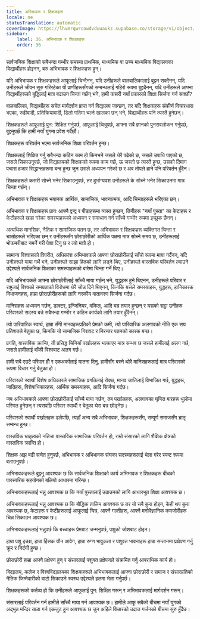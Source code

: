 ```yaml
---
title: अभिभावक र शिक्षकहरू
locale: ne
statusTranslation: automatic
coverImage: https://lhvmrqwrcowdvduuaukz.supabase.co/storage/v1/object/public/strapi-uploads/small_cover-educacion-fundamental.webp-2d51a7828a2b1309555be27f7e2a61a0.webp
sidebar:
    label: 36. अभिभावक र शिक्षकहरू
    order: 36
---
```

सार्वजनिक शिक्षाको सबैभन्दा गम्भीर समस्या प्राथमिक, माध्यमिक वा उच्च माध्यमिक विद्यालयका विद्यार्थीहरू होइनन्, बरु अभिभावक र शिक्षकहरू हुन्।

यदि अभिभावक र शिक्षकहरूले आफूलाई चिन्दैनन्, यदि उनीहरूले बालबालिकालाई बुझ्न सक्दैनन्, यदि उनीहरूले जीवन सुरु गरिरहेका यी प्राणीहरूसँगको सम्बन्धलाई गहिरो रूपमा बुझ्दैनन्, यदि उनीहरूले आफ्ना विद्यार्थीहरूको बुद्धिलाई मात्र बढाउन चिन्ता गर्छन् भने, हामी कसरी नयाँ प्रकारको शिक्षा सिर्जना गर्न सक्छौं?

बालबालिका, विद्यार्थीहरू सचेत मार्गदर्शन प्राप्त गर्न विद्यालय जान्छन्, तर यदि शिक्षकहरू संकीर्ण विचारधारा भएका, रुढीवादी, प्रतिक्रियावादी, ढिलो गतिमा चल्ने खालका छन् भने, विद्यार्थीहरू पनि त्यस्तै हुनेछन्।

शिक्षकहरूले आफूलाई पुन: शिक्षित गर्नुपर्छ, आफूलाई चिन्नुपर्छ, आफ्ना सबै ज्ञानको पुनरावलोकन गर्नुपर्छ, बुझ्नुपर्छ कि हामी नयाँ युगमा प्रवेश गर्दैछौं।

शिक्षकहरू परिवर्तन भएमा सार्वजनिक शिक्षा परिवर्तन हुन्छ।

शिक्षकलाई शिक्षित गर्नु सबैभन्दा कठिन काम हो किनभने जसले धेरै पढेको छ, जसले उपाधि पाएको छ, जसले सिकाउनुपर्छ, जो विद्यालयको शिक्षकको रूपमा काम गर्छ, ऊ जस्तो छ त्यस्तै हुन्छ, उसको दिमाग पचास हजार सिद्धान्तहरूमा बन्द हुन्छ जुन उसले अध्ययन गरेको छ र अब तोपले हाने पनि परिवर्तन हुँदैन।

शिक्षकहरूले कसरी सोच्ने भनेर सिकाउनुपर्छ, तर दुर्भाग्यवश उनीहरूले के सोच्ने भनेर सिकाउनमा मात्र चिन्ता गर्छन्।

अभिभावक र शिक्षकहरू भयानक आर्थिक, सामाजिक, भावनात्मक, आदि चिन्ताहरूले भरिएका छन्।

अभिभावक र शिक्षकहरू प्रायः आफ्नै द्वन्द्व र पीडाहरूमा व्यस्त हुन्छन्, तिनीहरू "नयाँ पुस्ता" का केटाहरू र केटीहरूले खडा गरेका समस्याहरूको अध्ययन र समाधान गर्न साँच्चै गम्भीर रूपमा इच्छुक छैनन्।

अत्यधिक मानसिक, नैतिक र सामाजिक पतन छ, तर अभिभावक र शिक्षकहरू व्यक्तिगत चिन्ता र चासोहरूले भरिएका छन् र उनीहरूसँग छोराछोरीको आर्थिक पक्षमा मात्र सोच्ने समय छ, उनीहरूलाई भोकमरीबाट नमर्ने गरी पेशा दिनु छ र त्यो मात्रै हो।

सामान्य विश्वासको विपरीत, अधिकांश अभिभावकले आफ्ना छोराछोरीलाई साँचो रूपमा माया गर्दैनन्, यदि उनीहरूले माया गर्थे भने, उनीहरूले साझा हितको लागि लड्ने थिए, उनीहरूले वास्तविक परिवर्तन ल्याउने उद्देश्यले सार्वजनिक शिक्षाका समस्याहरूको बारेमा चिन्ता गर्ने थिए।

यदि अभिभावकले आफ्ना छोराछोरीलाई साँच्चै माया गर्छन् भने, युद्धहरू हुने थिएनन्, उनीहरूले परिवार र राष्ट्रलाई विश्वको समग्रताको विरोधमा धेरै जोड दिने थिएनन्, किनकि यसले समस्याहरू, युद्धहरू, हानिकारक विभाजनहरू, हाम्रा छोराछोरीहरूको लागि नरकीय वातावरण सिर्जना गर्दछ।

मानिसहरू अध्ययन गर्छन्, डाक्टर, इन्जिनियर, वकिल, आदि बन्न तयार हुन्छन् र यसको सट्टा उनीहरू परिवारको सदस्य बन्ने सबैभन्दा गम्भीर र कठिन कार्यको लागि तयार हुँदैनन्।

त्यो पारिवारिक स्वार्थ, हाम्रा सँगी मानवहरूप्रतिको प्रेमको कमी, त्यो पारिवारिक अलगावको नीति एक सय प्रतिशतले बेतुका छ, किनकि यो सामाजिक गिरावट र निरन्तर पतनको कारक बन्छ।

प्रगति, वास्तविक क्रान्ति, ती प्रसिद्ध चिनियाँ पर्खालहरू भत्काएर मात्र सम्भव छ जसले हामीलाई अलग गर्छ, जसले हामीलाई बाँकी विश्वबाट अलग गर्छ।

हामी सबै एउटै परिवार हौँ र एकअर्कालाई यातना दिनु, हामीसँग बस्ने थोरै मानिसहरूलाई मात्र परिवारको रूपमा विचार गर्नु बेतुका हो।

परिवारको स्वार्थी विशेष अधिकारले सामाजिक प्रगतिलाई रोक्छ, मानव जातिलाई विभाजित गर्छ, युद्धहरू, जातिहरू, विशेषाधिकारहरू, आर्थिक समस्याहरू, आदि सिर्जना गर्दछ।

जब अभिभावकले आफ्ना छोराछोरीलाई साँच्चै माया गर्छन्, तब पर्खालहरू, अलगावका घृणित बारहरू धुलोमा परिणत हुनेछन् र त्यसपछि परिवार स्वार्थी र बेतुका घेरा बन्न छोड्नेछ।

परिवारको स्वार्थी पर्खालहरू ढलेपछि, त्यहाँ अन्य सबै अभिभावक, शिक्षकहरूसँग, सम्पूर्ण समाजसँग भ्रातृ सम्बन्ध हुन्छ।

वास्तविक भ्रातृत्वको नतिजा वास्तविक सामाजिक परिवर्तन हो, राम्रो संसारको लागि शैक्षिक क्षेत्रको वास्तविक क्रान्ति हो।

शिक्षक अझ बढी सचेत हुनुपर्छ, अभिभावक र अभिभावक संघका सदस्यहरूलाई भेला गरेर स्पष्ट रूपमा बताउनुपर्छ।

अभिभावकहरूले बुझ्नु आवश्यक छ कि सार्वजनिक शिक्षाको कार्य अभिभावक र शिक्षकहरू बीचको पारस्परिक सहयोगको बलियो आधारमा गरिन्छ।

अभिभावकहरूलाई भन्नु आवश्यक छ कि नयाँ पुस्तालाई उठाउनको लागि आधारभूत शिक्षा आवश्यक छ।

अभिभावकहरूलाई भन्नु आवश्यक छ कि बौद्धिक तालिम आवश्यक छ तर यो सबै कुरा होइन, केही थप कुरा आवश्यक छ, केटाहरू र केटीहरूलाई आफूलाई चिन्न, आफ्नै गल्तीहरू, आफ्नै मनोवैज्ञानिक कमजोरीहरू चिन्न सिकाउन आवश्यक छ।

अभिभावकहरूलाई भन्नुपर्छ कि बच्चाहरू प्रेमबाट जन्मनुपर्छ, पशुको जोशबाट होइन।

हाम्रा पशु इच्छा, हाम्रा हिंसक यौन आवेग, हाम्रा रुग्ण भावुकता र पशुवत भावनाहरू हाम्रा सन्तानमा प्रक्षेपण गर्नु क्रूर र निर्दयी हुन्छ।

छोराछोरी हाम्रा आफ्नै प्रक्षेपण हुन् र संसारलाई पशुवत प्रक्षेपणले संक्रमित गर्नु आपराधिक कार्य हो।

विद्यालय, कलेज र विश्वविद्यालयका शिक्षकहरूले अभिभावकलाई आफ्ना छोराछोरी र समाज र संसारप्रतिको नैतिक जिम्मेवारीको बाटो सिकाउने स्वस्थ उद्देश्यले हलमा भेला गर्नुपर्छ।

शिक्षकहरूको कर्तव्य हो कि उनीहरूले आफूलाई पुन: शिक्षित गरून् र अभिभावकलाई मार्गदर्शन गरून्।

संसारलाई परिवर्तन गर्न हामीले साँच्चै माया गर्न आवश्यक छ। हामीले आफू सबैको बीचमा नयाँ युगको अद्भुत मन्दिर खडा गर्न एकजुट हुन आवश्यक छ जुन अहिले विचारको उदात्त गर्जनको बीचमा सुरु हुँदैछ।

